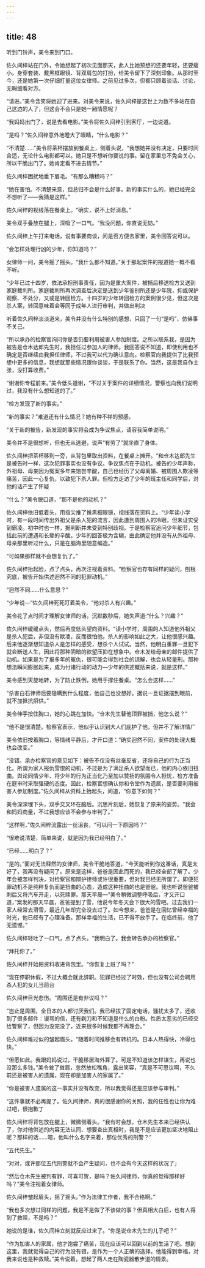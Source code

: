 ```yaml
---
---
---
```

title: 48
---

听到门铃声，美令来到门口。

佐久间梓站在门外，令她想起了初次见面那天，此人比她预想的还要年轻，还要瘦小。身穿套装、戴黑框眼镜、背双肩包的打扮，给美令留下了深刻印象。从那时至今，还是她第一次仔细打量这位女律师。之前见过多次，但都只顾着谈话、讨论，无暇细看对方。

“请进。”美令含笑将她迎了进来。对美令来说，佐久间梓是这世上为数不多站在自己这边的人了，但这会不会只是她一厢情愿呢？

“我妈妈出门了，说是去看电影。”美令将佐久间梓引到客厅，一边说道。

“是吗？”佐久间梓意外地瞪大了眼睛，“什么电影？”

“不清楚……”美令将茶杯摆放到餐桌上，侧着头说，“我想她并没有决定，只要时间合适，无论什么电影都可以。她只是不想听你要说的事。留在家里总不免会关心，所以干脆出门了。她肯定看不进去情节。”

佐久间梓困扰地垂下眉毛。“有那么糟糕吗？”

“她在害怕。不清楚来意，但总归不会是什么好事。新的事实什么的，她已经完全不想听了——我猜是这样。”

佐久间梓的视线落在餐桌上。“确实，说不上好消息。”

美令双手叠放在腿上，深吸了一口气。“我没问题，你直说无妨。”

佐久间梓上午打来电话，说有事要商谈，问是否方便去家里，美令回答说可以。

“会怎样处理行凶的少年，你知道吗？”

女律师一问，美令摇了摇头。“我什么都不知道。”关于那起案件的报道她一概不看不听。

“少年已过十四岁，依法承担刑事责任，因为是重大案件，被捕后移送检方又送到家庭裁判所。家庭裁判所再次调查后决定是送到少年鉴别所还是少年院，抑或保护观察、不处分，又或是转回检方。十四岁的少年转回检方的案例很少见，但这次是杀人案，转回意味着会等同于成年人进行审判，并做出判决

听着佐久间梓淡淡道来，美令并没有什么特别的感想，只回了一句“是吗”，仿佛事不关己。

“所以承办的检察官询问你是否仍要利用被害人参加制度。之所以联系我，是因为被告是仓木达郎先生时，我担任过参加人的律师。我回答说不知道，即使利用也不确定是否继续由我担任律师，不过我可以代为确认意向。检察官向我提供了比我预想中更多的信息，我想就那些情况跟你谈谈，于是联系了你。当然，这是我自作主张，没打算收费。”

“谢谢你专程前来。”美令低头道谢，“不过关于案件的详细情况，警察也向我们说明过，我没有什么想知道的了。”

“检方发现了新的事实。”

“新的事实？”难道还有什么情况？她有种不祥的预感。

“关于新的被告，新发现的事实将会成为争议焦点，请容我简单说明。”

美令并不是很想听，但也无从逃避，说声“有劳了”就坐直了身体。

佐久间梓把茶杯移到一旁，从背包里取出资料，在餐桌上摊开。“和仓木达郎先生是被告时一样，这次犯罪事实也没有争议。争议焦点在于动机。被告的少年声称，外祖母、母亲因为冤案多年来饱尝辛酸，自己也经历了父母离婚、被周围人欺凌等痛苦，因此一心复仇，以致犯下杀人罪。但检方走访了少年的班主任和同学后，对他的话产生了怀疑

“什么？”美令脱口道，“那不是他的动机？”

佐久间梓依旧低着头，用指尖推了推黑框眼镜，视线落在资料上。“少年读小学时，有一段时间传出外祖父是杀人犯的流言，因此遭到周围人的冷眼，但未证实受到霸凌。初中时也一样，据判断并未受到特别歧视。于是检察官追问少年细节，包括此前的遭遇和长辈的辛酸。少年的回答极为含糊，由此确定他并没有从外祖母、母亲那里听过什么，只是在脑海里随意编造。”

“可如果那样就不会想复仇了。”

佐久间梓抬起脸，点了点头，再次注视着资料。“检察官也存有同样的疑问，刨根究底，被告开始供述迥然不同的犯罪动机。”

“迥然不同……什么意思？”

“少年说—“佐久间梓死死盯着美令，“他对杀人有兴趣。”

美令花了点时间才理解女律师的话。沉默数秒后，她失声道:“什么？兴趣？”

佐久间梓缓缓点头，然后再度低头望向资料。“读小学时，周围的人知道他外祖父是杀人犯后，非但没有欺凌，反而很怕他。杀人的影响如此之大，让他很感兴趣。后来他逐渐想知道杀人是怎样的感受，想杀个人试试。当然，他明白重罪一旦犯下就会断送人生，因此将那种阴暗的欲望压抑在想象中。仓木发给母亲的邮件提供了动机。如果是为了报多年的冤仇，很可能会得到社会的谅解，也会从轻量刑。那种想法瞬间膨胀起来，成为付诸行动的动力—少年的供述概括来说，就是这样。”

美令感到天旋地转，为了防止跌倒，她用手撑住餐桌。“怎么会这样……”

“杀害白石律师后要隐瞒到什么程度，他自己也没想好。据说一旦证据摆到眼前，就不加抵抗招供。”

美令伸手按住胸口，她的心跳在加快。“仓木先生替他顶罪被捕，他怎么说？”

“他不是很清楚。检察官表示，他似乎认识到大人们庇护了他，但并不了解详情广

美令依旧按着胸口，等情绪平静后，才开口道：“确实迥然不同，案件的处理大概也会改变。”

“没错。承办检察官的意见如下：被告不仅没有丝毫反省，还将自己的行为正当化。所谓为家人报仇雪恨的动机，不过是为了满足杀人欲望而已，他的内心依旧扭曲。舆论同情少年、将少年的行为正当化乃至加以赞扬的氛围令人担忧，检方准备在庭审时采取强硬的态度。因此，检察官想确认你和令堂作为遗属，是否要利用被害人参加制度。”佐久间梓从资料上抬起头，问道，“你意下如何？”

美令深深埋下头，双手交叉环在脑后。沉思片刻后，她恢复了原来的姿势。“我会和妈妈商量，不过我想应该不会参与审判了。”

“这样啊，”佐久间梓流露出一丝沮丧，“可以问一下原因吗？”

“很难说清楚，简单来说，就是因为我已经明白了。”

“已经……明白了？”

“是的。”面对无法释然的女律师，美令干脆地答道，“今天能听到你这番话，真是太好了，我再没有疑问了。原来是这样，爸爸是因此而死的，我已经全部了解了。少年会被怎样判决，对检察官和辩护律师或许很重要，但对我已经无所谓了。即便犯罪动机不是纯粹复仇而是扭曲的心态，造成这种扭曲的也是爸爸。我也听说爸爸被刺后又将汽车开走，以死赎罪。那天早晨—”美令稍微调整呼吸后，才又开口道，”案发的那天早晨，爸爸提到了雪，他说今年冬天会下很大的雪吧。过去我们一家人经常去滑雪，最近几年却完全没去过了。如今想来，爸爸是在回忆曾经幸福的时光，他已经有了心理准备。那样幸福的生活，已不得不放手了。在临终前，他了无遗憾。”

佐久间梓轻吐了一口气，点了点头。“我明白了。我会转告承办的检察官。”

“拜托你了。”

佐久间梓开始把资料收进背包里。“你恢复上班了吗？”

“现在停职休假，不过大概会就此辞职。犯罪已经过了时效，但也没有公司会聘用杀人犯的女儿当前台

佐久间梓目光悲伤。“周围还是有非议吗？”

“岂止是周围，全日本的人都讨厌我们。我已经拔了固定电话，骚扰太多了，还收到了很多邮件：谩骂的信，还有剃刀和不知道是什么的白粉。性质太恶劣的已经交给警察了，但因为没完没了，近来很多时候我都不再理会。”

佐久间梓难过似的皱起眉头。“随着时间推移会有转机的。日本人热得快，冷得也快。”

“但愿如此。我跟妈妈说过，干脆移居海外算了。可是不知道该怎样谋生，再说也没那么多钱。”美令耸了耸肩，忽然放松嘴角，露出笑容，“真是不可思议啊，不久前还是被害人的遗属，现在却是加害人的家属了。”

“你是被害人遗属的这一事实并没有改变，所以我觉得还是应该参与审判。”

“这件事就不必再提了。佐久间律师，真的很感谢你的关照，我的任性也让你为难过吧，很抱歉丁

佐久间梓将背包放在腿上，微微侧着头。“我有时会想，仓木先生本来已经供认了，你对他供述的内容无法认同、想要查出真相时，我是不是应该更加坚决地阻止呢？那样的话……嗯，他叫什么名字来着，那位优秀的刑警？”

“五代先生。”

“对对，或许那位五代刑警就不会产生疑问，也不会有今天这样的状况了」

“然后仓木先生被判有罪，可喜可贺，是吗？佐久间律师，你真的觉得那样好吗？”美令注视着女律师。

佐久间梓皱起眉头，摇了摇头。”作为法律工作者，我不合格啊。”

“我也多次想过同样的问题，我是不是做了不该做的事？但真相大白后，也有人得到了救赎，不是吗？”

她说的是谁，佐久间梓立刻就反应过来了。“你是说仓木先生的儿子吧？”

“作为加害人的家属，他才饱尝了痛苦，现在应该可以回到以前的生活了吧。想到这里，我就觉得自己的行为没有错，是作为一个人正确的选择。他能得到幸福，对我来说也是种救赎。”美令说着，想起了两人走在陶瓷器散步道的情景。